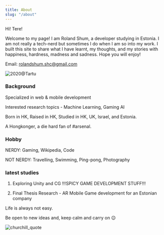 ```yaml
---
title: About
slug: "/about"
---
```


Hi! Tere!

Welcome to my page! I am Roland Shum, a developer studying in Estonia. I am not really a tech-nerd but sometimes I do when I am so into my work.
I built this site to share what I have learnt, my thoughts, and my stories with happiness, hardness, madness and sadness.
Hope you will enjoy!


Email: rolandshum.shc@gmail.com


![2020@Tartu](./tartu_art.jpg)


### Background

Specialized in web & mobile development

Interested research topics - Machine Learning, Gaming AI

Born in HK, Raised in HK, Studied in HK, UK, Israel, and Estonia.

A Hongkonger, a die hard fan of #arsenal.

### Hobby

NERDY: Gaming, Wikipedia, Code

NOT NERDY: Travelling, Swimming, Ping-pong, Photography

### latest studies

1. Exploring Unity and CG !!!SPICY GAME DEVELOPMENT STUFF!!!

2. Final Thesis Research - AR Mobile Game development for an Estonian company


Life is always not easy.

Be open to new ideas and, keep calm and carry on 😉


![churchill_quote](./churchill.jpg)
